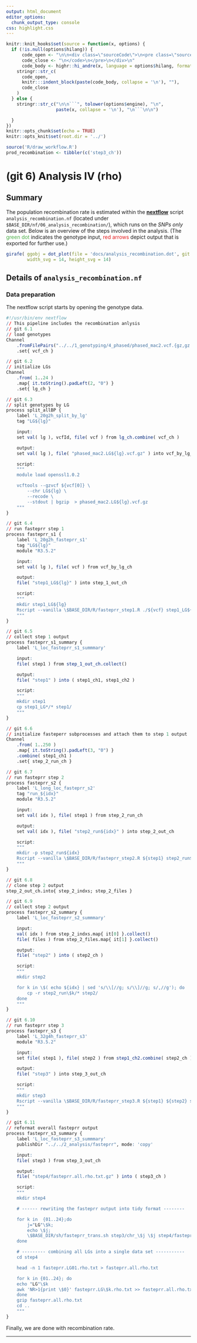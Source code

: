 ```yaml
---
output: html_document
editor_options:
  chunk_output_type: console
css: highlight.css
---
```


```r
knitr::knit_hooks$set(source = function(x, options) {
  if (!is.null(options$hilang)) {
      code_open <- "\n\n<div class=\"sourceCode\">\n<pre class=\"sourceCode\">\n<code class=\"sourceCode\">"
      code_close <- "\n</code>\n</pre>\n</div>\n"
      code_body <- highr::hi_andre(x, language = options$hilang, format = "html")
    stringr::str_c(
      code_open,
      knitr:::indent_block(paste(code_body, collapse = '\n'), ""),
      code_close
    )
  } else {
    stringr::str_c("\n\n```", tolower(options$engine), "\n",
                   paste(x, collapse = '\n'), "\n```\n\n")

  }
})
knitr::opts_chunk$set(echo = TRUE)
knitr::opts_knit$set(root.dir = '../')
```


```r
source('R/draw_workflow.R')
prod_recombination <- tibbler(c('step3_ch'))
```

# (git 6) Analysis IV (rho)

## Summary

The population recombination rate is estimated within the [**nextflow**](https://www.nextflow.io/) script `analysis_recombination.nf` (located under `$BASE_DIR/nf/06_analysis_recombination/`), which runs on the _SNPs only_ data set.
Below is an overview of the steps involved in the analysis.
(The <span style="color:#4DAF4A">green dot</span> indicates the genotype input, <span style="color:#E41A1C">red arrows</span> depict output that is exported for further use.)

<div style="max-width:800px; margin:auto;">
```r
girafe( ggobj = dot_plot(file = 'docs/analysis_recombination.dot', git = 6, point_types = prod_recombination),
        width_svg = 14, height_svg = 14)

```
</div>

## Details of `analysis_recombination.nf`

### Data preparation

The nextflow script starts by opening the genotype data.

<div class="kclass">
```r
#!/usr/bin/env nextflow
// This pipeline includes the recombination anlysis
// git 6.1
// load genotypes
Channel
	.fromFilePairs("../../1_genotyping/4_phased/phased_mac2.vcf.{gz,gz.tbi}")
	.set{ vcf_ch }

// git 6.2
// initialize LGs
Channel
	.from( 1..24 )
	.map{ it.toString().padLeft(2, "0") }
	.set{ lg_ch }

// git 6.3
// split genotypes by LG
process split_allBP {
	label 'L_20g2h_split_by_lg'
	tag "LG${lg}"

	input:
	set val( lg ), vcfId, file( vcf ) from lg_ch.combine( vcf_ch )

	output:
	set val( lg ), file( "phased_mac2.LG${lg}.vcf.gz" ) into vcf_by_lg_ch

	script:
	"""
	module load openssl1.0.2

	vcftools --gzvcf ${vcf[0]} \
		--chr LG${lg} \
		--recode \
		--stdout | bgzip  > phased_mac2.LG${lg}.vcf.gz
	"""
}

// git 6.4
// run fasteprr step 1
process fasteprr_s1 {
	label 'L_20g2h_fasteprr_s1'
	tag "LG${lg}"
	module "R3.5.2"

	input:
	set val( lg ), file( vcf ) from vcf_by_lg_ch

	output:
	file( "step1_LG${lg}" ) into step_1_out_ch

	script:
	"""
	mkdir step1_LG${lg}
	Rscript --vanilla \$BASE_DIR/R/fasteprr_step1.R ./${vcf} step1_LG${lg} LG${lg} 50
	"""
}

// git 6.5
// collect step 1 output
process fasteprr_s1_summary {
	label 'L_loc_fasteprr_s1_summmary'

	input:
	file( step1 ) from step_1_out_ch.collect()

	output:
	file( "step1" ) into ( step1_ch1, step1_ch2 )

	script:
	"""
	mkdir step1
	cp step1_LG*/* step1/
	"""
}

// git 6.6
// initialize fasteperr subprocesses and attach them to step 1 output
Channel
	.from( 1..250 )
	.map{ it.toString().padLeft(3, "0") }
	.combine( step1_ch1 )
	.set{ step_2_run_ch }

// git 6.7
// run fasteprr step 2
process fasteprr_s2 {
	label 'L_long_loc_fasteprr_s2'
	tag "run_${idx}"
	module "R3.5.2"

	input:
	set val( idx ), file( step1 ) from step_2_run_ch

	output:
	set val( idx ), file( "step2_run${idx}" ) into step_2_out_ch

	script:
	"""
	mkdir -p step2_run${idx}
	Rscript --vanilla \$BASE_DIR/R/fasteprr_step2.R ${step1} step2_run${idx} ${idx}
	"""
}

// git 6.8
// clone step 2 output
step_2_out_ch.into{ step_2_indxs; step_2_files }

// git 6.9
// collect step 2 output
process fasteprr_s2_summary {
	label 'L_loc_fasteprr_s2_summmary'

	input:
	val( idx ) from step_2_indxs.map{ it[0] }.collect()
	file( files ) from step_2_files.map{ it[1] }.collect()

	output:
	file( "step2" ) into ( step2_ch )

	script:
	"""
	mkdir step2

	for k in \$( echo ${idx} | sed 's/\\[//g; s/\\]//g; s/,//g'); do
		cp -r step2_run\$k/* step2/
	done
	"""
}

// git 6.10
// run fasteprr step 3
process fasteprr_s3 {
	label 'L_32g4h_fasteprr_s3'
	module "R3.5.2"

	input:
	set file( step1 ), file( step2 ) from step1_ch2.combine( step2_ch )

	output:
	file( "step3" ) into step_3_out_ch

	script:
	"""
	mkdir step3
	Rscript --vanilla \$BASE_DIR/R/fasteprr_step3.R ${step1} ${step2} step3
	"""
}

// git 6.11
// reformat overall fasteprr output
process fasteprr_s3_summary {
	label 'L_loc_fasteprr_s3_summmary'
	publishDir "../../2_analysis/fasteprr", mode: 'copy'

	input:
	file( step3 ) from step_3_out_ch

	output:
	file( "step4/fasteprr.all.rho.txt.gz" ) into ( step3_ch )

	script:
	"""
	mkdir step4

	# ------ rewriting the fasteprr output into tidy format --------

	for k in  {01..24};do
	    j="LG"\$k;
	    echo \$j;
	    \$BASE_DIR/sh/fasteprr_trans.sh step3/chr_\$j \$j step4/fasteprr.\$j
	done

	# --------- combining all LGs into a single data set -----------
	cd step4

	head -n 1 fasteprr.LG01.rho.txt > fasteprr.all.rho.txt

	for k in {01..24}; do
	echo "LG"\$k
	awk 'NR>1{print \$0}' fasteprr.LG\$k.rho.txt >> fasteprr.all.rho.txt
	done
	gzip fasteprr.all.rho.txt
	cd ..
	"""
}
```
</div>

Finally, we are done with recombination rate.

---
